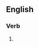{{also|Googling}}

==English==

===Verb===
{{head|en|verb form}}

# {{present participle of|en|google|nocat=1}}